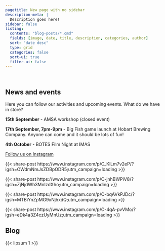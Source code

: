 ```yaml
---
pagetitle: New page with no sidebar
description-meta: |
  Description goes here!
sidebar: false
listing:
  contents: "blog-posts/*.qmd"
  fields: [image, date, title, description, categories, author]
  sort: "date desc"
  type: grid
  categories: false
  sort-ui: true
  filter-ui: false
---
```


::: {.column-screen .hero-img .hero-strip-page .img-container}
   
:::

<!-- This kind of grid keeps the horizontal spacing nice when there's no sidebar -->
::: {.grid .column-screen .mx-1 .mx-sm-2 .mx-md-3 .mx-xl-4 .my-3 .text-center style="--bs-columns: 1;"}
# News and events 

Here you can follow our activities and upcoming events. What do we have in store? 

**15th September** - AMSA workshop (closed event)

**17th September, 7pm-9pm** - Big Fish game launch at Hobart Brewing Company. Anyone can come and it should be lots of fun!

**4th October** - BOTES Film Night at IMAS 


[Follow us on Instagram](../index.qmd){.btn .btn-secondary}
:::

:::::: {.grid .column-screen .mx-2 .mx-md-3 .mx-lg-5 .my-3 .justify-contents-evenly .align-items-center .text-center}
::: {.g-col-12 .g-col-sm-6 .g-col-lg-4 .g-col-xl-3 .mx-0 .p-0 .mx-lg-2}
<!-- {{< share-post https://www.instagram.com/p/C9018PsPxX3/ >}} -->
{{< share-post https://www.instagram.com/p/C_KlLm7v2eP/?igsh=OWdmNmJsZDBpODR5;utm_campaign=loading >}}
:::

::: {.g-col-12 .g-col-sm-6 .g-col-lg-4 .g-col-xl-3 .mx-0 .p-0 .mx-lg-2}
{{< share-post https://www.instagram.com/p/C-jnhBWPiV8/?igsh=ZjNjdWh3MnIzdXho;utm_campaign=loading >}}
:::

::: {.g-col-12 .g-col-sm-6 .g-col-lg-4 .g-col-xl-3 .mx-0 .p-0 .mx-lg-2}
{{< share-post https://www.instagram.com/p/C-bqAVkPJDc/?igsh=MTBiYnZpMG9xNjhxdQ;utm_campaign=loading >}}
:::

::: {.g-col-12 .g-col-sm-6 .g-col-lg-4 .g-col-xl-3 .mx-0 .p-0 .mx-lg-2}
{{< share-post https://www.instagram.com/p/C-4qA-pvVMo/?igsh=eDk4a3Z4czUyMnUz;utm_campaign=loading >}}
:::
::::::

::: {.grid .column-screen .mx-1 .mx-sm-2 .mx-md-3 .mx-xl-4 .my-3 .text-center style="--bs-columns: 1;"}
## Blog

{{< lipsum 1 >}}
:::
